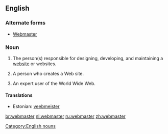 ==English==

=== Alternate forms ===
* [[Webmaster]]

===Noun===
{{infl|en|noun|plural|webmasters|feminine|webmistress|genderless|webster}}

# The person(s) responsible for designing, developing, and maintaining a [[website]] or websites.
# {{rfv-sense}} A person who creates a Web site.
# {{rfv-sense}} {{rare}} An expert user of the World Wide Web.

====Translations====
{{trans-top|the person responsible for maintaining a website}}
* Estonian: [[veebmeister]]
{{trans-mid}}
{{trans-bottom}}

[[Category:English nouns]]

[[br:webmaster]]
[[nl:webmaster]]
[[ru:webmaster]]
[[zh:webmaster]]